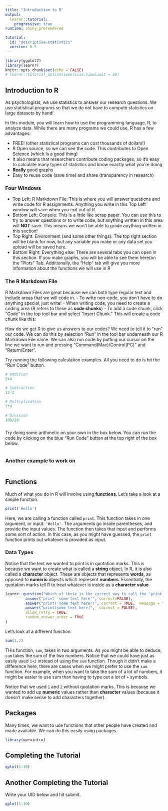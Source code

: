 ```yaml
---
title: "Introduction to R"
output: 
  learnr::tutorial:
    progressive: true
runtime: shiny_prerendered

tutorial:
  id: "descriptive-statistics"
  version: 0.5
---
```



```r
library(ggplot2)
library(learnr)
knitr::opts_chunk$set(echo = FALSE)
# learnr::tutorial_options(exercise.timelimit = 60)
```

## Introduction to R 

As psychologists, we use statistics to answer our research questions. We use statistical programs so that we do not have to compute statistics on large datasets by hand! 

In this module, you will learn how to use the programming language, R, to analyze data. While there are many programs we could use, R has a few advantages: 

- FREE! (other statistical programs can cost thousands of dollars!)
- R Open source, so we can see the code. This contributes to Open Science (which is a good thing)
- It also means that researchers contribute coding packages, so it's easy to calculate many types of statistics and know exactly what you're doing
- **Really** good graphs
- Easy to reuse code (save time) and share (transparency in research)

### Four Windows 

- Top Left: R Markdown File: This is where you will answer questions and write code for R assignments. Anything you write in this Top Left window will save when you exit out of R 
- Bottom Left: Console: This is a little like scrap paper. You can use this to try to answer questions or to write code, but anything written in this area will **NOT** save. This means we won't be able to grade anything written in this section! 
- Top Right: Environment (and some other things): The top right section will be blank for now, but any variable you make or any data set you upload will be saved here.
- Bottom Right: Everything else: There are several tabs you can open in this section. If you make graphs, you will be able to see them here(on the "Plots" Tab. Additionally, the "Help" tab will give you more information about the functions we will use in R 

### The R Markdown File 
R Markdown Files are great because we can both type regular text and include areas that we will code in. 
- To write non-code, you don't have to do anything special, just write! 
- When writing code, you need to create a coding area (R refers to these as **code chunks**)
- To add a code chunk, click "Code" in the top tool bar and select "Insert Chunk." This will create a code chunk like this:

How do we get R to give us answers to our codes? We need to tell it to "run" our code. We can do this by selection "Run" in the tool bar underneath our R Markdown File name. We can also run code by putting our cursor on the line we want to run and pressing "Command(Mac)/Control(PC)" and "Return/Enter". 

Try running the following calculation examples. All you need to do is hit the "Run Code" button.
```r
# Addition
2+4
```

```r
# Subtraction
13-2
```

```r
# Multiplication
7*4
```

```r
# Division
100/20
```

###

Try doing some arithmetic on your own in the box below. You can run the code by clicking on the blue "Run Code" button at the top right of the box below. 

```r

```


### Another example to work on 

```r

```

## Functions 

Much of what you do in R will involve using **functions**. Let's take a look at a simple function.

```r
print('Hello')
```

Here, we are calling a function called `print`. This function takes in one argument, or input: `'Hello'`. The arguments go inside parentheses, and provide the input values. The function then takes that input and performs some sort of action. In this case, as you might have guessed, the `print` function prints out whatever is provided as input. 

### Data Types

Notice that the text we wanted to print is in quotation marks. This is because we want to create what is called a **string** object. In R, it is also called a **character** object. These are objects that represents **words**, as opposed to **numeric** objects which represent **numbers**. Essentially, the quotation marks tell R to treat whatever is inside as a **character value**.

```r
learnr::question("Which of these is the correct way to call the `print` function to print the words 'some text here'?",
         answer("print 'some text here'", correct=FALSE),
         answer("print('some text here')", correct = TRUE,  message = "Good job!"),
         answer("print(some text here)",  correct = FALSE),
         allow_retry = TRUE,
         random_answer_order = TRUE
)
```

Let's look at a different function.

```r
sum(1,2)
```

THis function, `sum`, takes in two arguments. As you might be able to deduce, `sum` takes the sum of the two numbers. Notice that we could have just as easily used `1+2` instead of using the `sum` function. Though it didn't make a difference here, there are cases when we might prefer to use the `sum` function. For example, when you want to take the sum of a lot of numbers, it might be easier to use sum than having to type out a lot of `+` symbols. 

Notice that we used `1` and `2` without quotation marks. This is because we wanted to add up **numeric** values rather than **character** values (because it doesn't make sense to add characters together). 

## Packages 

Many times, we want to use functions that other people have created and made available. We can do this easily using packages.

```r
library(openintro)
```

## Completing the Tutorial

```r
qplot(1:10)
```

## Another Completing the Tutorial

Write your UID below and hit submit.


```r
qplot(1:10)
```
